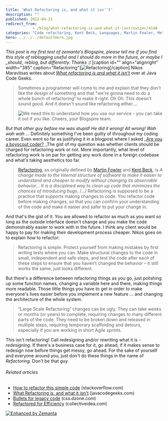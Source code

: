 ```yaml
---
title: 'What Refactoring is, and what it isn''t'
description: ""
published: 2012-04-11
redirect_from: 
            - /blog/what-refactoring-is-and-what-it-isnt/swizec/4148
categories: "Code refactoring, Kent Beck, Languages, Martin Fowler, Methodologies, Programmer, Programming, Refactoring, Uncategorized"
hero: ../../../defaultHero.jpg
---
```

_This post is my first test of zemanta&#x27;s Blogspire, please tell me if you find this style of reblogging useful and I should do more in the future, or maybe I \_should\_ reblog, but differently. Thanks :)_ \[caption id=&quot;&quot; align=&quot;alignright&quot; width=&quot;385&quot; caption=&quot;Refactoring&quot;]![Refactoring](./img/_aYqOeKEM97s-TPZnWcXbwPI-AAAAAAAAAFk-kXux_iDWy8w-s1600-codeRefactoring.gif "Refactoring")\[/caption] Nikos Maravitsas writes about _[What refactoring is and what it isn&#x27;t](http://www.javacodegeeks.com/2012/04/what-refactoring-is-and-what-it-isnt.html)_ over at Java Code Geeks.

> Sometimes a programmer will come to me and explain that they don&#x27;t like the design of something and that &quot;we&#x27;re gonna need to do a whole bunch of refactoring&quot; to make it right. Oh Oh. This doesn&#x27;t sound good. And it doesn&#x27;t sound like refactoring either....
>
> ![We need this to understand how you use our service - you can take it out if you like. Cheers, your Blogspire team.](http://blogspire.zemanta.com/pixie/ehz1WpCMTBqDdYS5VMr9hQ.57859/blog.gif)

_But that other guy before me was stupid! He did it wrong! All wrong! Wah wah wah ..._ Definitely something I&#x27;ve been guilty of throughout my coding career. Even went so far as justifying it in a blogpost where I asked _[Are you a boyscout coder?](http://swizec.com/blog/are-you-a-boy-scout-coder) _The gist of my question was whether clients should be charged for refactoring work or not. More importantly, what level of refactoring work is on par for getting any work done in a foreign codebase and what&#x27;s taking aesthetics too far.

> [Refactoring](http://en.wikipedia.org/wiki/Code_refactoring "Code refactoring"), as originally defined by [Martin Fowler](http://martinfowler.com/ "Martin Fowler") and [Kent Beck](http://en.wikipedia.org/wiki/Kent_Beck "Kent Beck"), is _A change made to the internal structure of software to make it easier to understand and cheaper to modify without changing its observable behavior… It is a disciplined way to clean up code that minimizes the chances of introducing bugs._ /.../ Refactoring is supposed to be a practice that supports making changes to code. You refactor code before making changes, so that you can confirm your understanding of the code and make it easier and safer to put your change in.

And that&#x27;s the gist of it. You are allowed to refactor as much as you want so long as the outside interface doesn&#x27;t change and you make the code demonstrably easier to work with in the future. I think any client would be happy to pay for making their development process cheaper. Nikos goes on to explain _how_ to refactor:

> Refactoring is simple. Protect yourself from making mistakes by first writing tests where you can. Make structural changes to the code in small, independent and safe steps, and test the code after each of these steps to ensure that you haven’t changed the behavior – it still works the same, just looks different.

But there&#x27;s a difference between refactoring things as you go, just polishing up some function names, changing a variable here and there, making things more readable. Those little things you have to get in order to make everyone&#x27;s lives easier before you implement a new feature ... and changing the architecture of the whole system.

> “Large Scale Refactoring” changes can be ugly. They can take weeks or months (or years) to complete, requiring changes to many different parts of the code. They need to be broken down and released in multiple steps, requiring temporary scaffolding and detours, especially if you are working in short Agile sprints.

This isn&#x27;t refactoring! Call redesigning and/or rewriting what it is - _redesigning_. If there&#x27;s a business case for it, go ahead, if it makes sense to redesign now before things get messy, go ahead. For the sake of yourself and everyone around you, just don&#x27;t do these things in the name of _Refactoring._ Don&#x27;t be that guy.

###### Related articles

- [How to refactor this simple code](http://stackoverflow.com/questions/9209530/how-to-refactor-this-simple-code) (stackoverflow.com)
- [What Refactoring is, and what it isn&#x27;t](http://www.javacodegeeks.com/2012/04/what-refactoring-is-and-what-it-isnt.html) (javacodegeeks.com)
- [Bullets for legacy code](http://css.dzone.com/articles/bullets-legacy-code) (css.dzone.com)
- [Refactored for Efficiency](http://collectiveidea.com/blog/archives/2012/01/17/refactored-for-efficiency/) (collectiveidea.com)

[![Enhanced by Zemanta](http://img.zemanta.com/zemified_e.png?x-id=e998cd27-7776-4320-92af-ec753e607615)](http://www.zemanta.com/ "Enhanced by Zemanta")